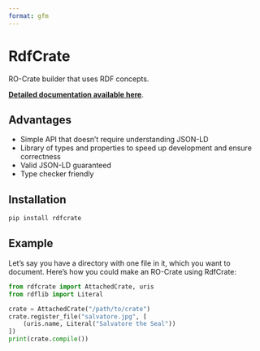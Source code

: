 ```yaml
---
format: gfm
---
```

# RdfCrate

RO-Crate builder that uses RDF concepts.

**[Detailed documentation available here](https://wehi-soda-hub.github.io/RdfCrate/)**.

## Advantages

* Simple API that doesn't require understanding JSON-LD
* Library of types and properties to speed up development and ensure correctness
* Valid JSON-LD guaranteed
* Type checker friendly

## Installation

```bash
pip install rdfcrate
```

## Example

Let's say you have a directory with one file in it, which you want to document.
Here's how you could make an RO-Crate using RdfCrate:

```python
from rdfcrate import AttachedCrate, uris
from rdflib import Literal

crate = AttachedCrate("/path/to/crate")
crate.register_file("salvatore.jpg", [
    (uris.name, Literal("Salvatore the Seal"))
])
print(crate.compile())
```
